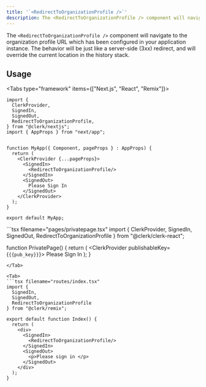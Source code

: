 ```yaml
---
title: '`<RedirectToOrganizationProfile />`'
description: The <RedirectToOrganizationProfile /> component will navigate to the organization profile URL which has been configured in your application instance. The behavior will be just like a server-side (3xx) redirect, and will override the current location in the history stack.
---
```


The `<RedirectToOrganizationProfile />` component will navigate to the organization profile URL which has been configured in your application instance. The behavior will be just like a server-side (3xx) redirect, and will override the current location in the history stack.

## Usage

<InjectKeys>

<Tabs type="framework" items={["Next.js", "React", "Remix"]}>
  <Tab>
  ```tsx filename="pages/_app.tsx"
  import {
    ClerkProvider,
    SignedIn,
    SignedOut,
    RedirectToOrganizationProfile,
  } from "@clerk/nextjs";
  import { AppProps } from "next/app";


  function MyApp({ Component, pageProps } : AppProps) {
    return (
      <ClerkProvider {...pageProps}>
        <SignedIn>
          <RedirectToOrganizationProfile/>
        </SignedIn>
        <SignedOut>
          Please Sign In
        </SignedOut>
      </ClerkProvider>
    );
  }

  export default MyApp;
  ```
  </Tab>

  <Tab>
  ```tsx filename="pages/privatepage.tsx"
  import {
    ClerkProvider,
    SignedIn,
    SignedOut,
    RedirectToOrganizationProfile
  } from "@clerk/clerk-react";

  function PrivatePage() {
    return (
      <ClerkProvider publishableKey={`{{pub_key}}`}>
        <SignedIn>
          <RedirectToOrganizationProfile/>
        </SignedIn>
        <SignedOut>
          Please Sign In
        </SignedOut>
      </div>
    );
  }
  ```
  </Tab>

  <Tab>
  ```tsx filename="routes/index.tsx"
  import {
    SignedIn,
    SignedOut,
    RedirectToOrganizationProfile
  } from "@clerk/remix";

  export default function Index() {
    return (
      <div>
        <SignedIn>
          <RedirectToOrganizationProfile/>
        </SignedIn>
        <SignedOut>
          <p>Please sign in </p>
        </SignedOut>
      </div>
    );
  }
  ```
  </Tab>
</Tabs>

</InjectKeys>